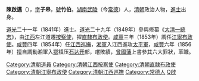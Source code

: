 '''陳啟邁'''（{{bd|？||？}}），[[表字|字]]'''子皋'''，[[號|號]]'''竹伯'''。[[湖南|湖南]][[武陵|武陵]]（今[[常德|常德]]）人，[[清朝|清朝]]政治人物，[[進士|進士]]出身。

[[道光|道光]]二十一年（1841年）進士。[[道光|道光]]二十九年（1849年）參與修纂《[[大清一統志|大清一統志]]》，由[[江西|江西]]左江道遷[[按察使|按察使]]，擢[[直隸|直隸]][[布政使|布政使]]。[[咸豐|咸豐]]三年（1853年）調任[[江寧|江寧]][[布政使|布政使]]。[[咸豐|咸豐]]四年（1854年）任[[江西巡撫|江西巡撫]]，[[湘軍|湘軍]]入江西進攻[[太平軍|太平軍]]，[[咸豐|咸豐]]六年（1856年）擅自調動湘軍入[[湖北省|鄂]]镇压[[石达开|石达开]]部，嚐敗績，[[曾國藩|曾國藩]]上書參其六大罪狀，革職。

{{道光二十一年辛丑恩科殿试金榜}}
{{清朝江西巡抚}}
{{DEFAULTSORT:Chen陳}}

[[Category:清朝道員|Category:清朝道員]]
[[Category:清朝江西按察使|Category:清朝江西按察使]]
[[Category:清朝直隸布政使|Category:清朝直隸布政使]]
[[Category:清朝江寧布政使|Category:清朝江寧布政使]]
[[Category:清朝江西巡撫|Category:清朝江西巡撫]]
[[Category:常德人|Category:常德人]]
[[Category:陳姓|Q啟]]